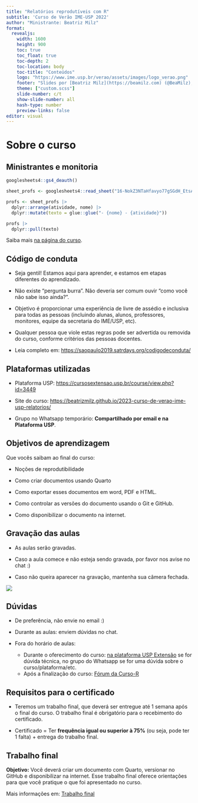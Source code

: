 ```yaml
---
title: "Relatórios reprodutíveis com R"
subtitle: 'Curso de Verão IME-USP 2022' 
author: "Ministrante: Beatriz Milz"
format: 
  revealjs:
    width: 1600
    height: 900  
    toc: true
    toc_float: true
    toc-depth: 2
    toc-location: body
    toc-title: "Conteúdos"
    logo: "https://www.ime.usp.br/verao/assets/images/logo_verao.png" 
    footer: "Slides por [Beatriz Milz](https://beamilz.com) (@BeaMilz), feito com  [Quarto](https://quarto.org/docs/presentations/revealjs/index.html). Código disponível no [GitHub](https://beatrizmilz.github.io/2023-curso-de-verao-ime-usp-relatorios/)."
    theme: ["custom.scss"]
    slide-number: c/t
    show-slide-number: all
    hash-type: number
    preview-links: false    
editor: visual
---
```


# Sobre o curso

## Ministrantes e monitoria

```r
googlesheets4::gs4_deauth()

sheet_profs <- googlesheets4::read_sheet("16-NokZ3NTaHfavyo77gSGdH_EtsAaeaCZWNBe9JfPMA", sheet = "info-profs")

profs <- sheet_profs |> 
  dplyr::arrange(atividade, nome) |> 
  dplyr::mutate(texto = glue::glue("- {nome} - {atividade}"))

profs |>
  dplyr::pull(texto)

```

Saiba mais [na página do curso](https://beatrizmilz.github.io/2023-curso-de-verao-ime-usp-relatorios/profs.html).

## Código de conduta

-   Seja gentil! Estamos aqui para aprender, e estamos em etapas diferentes do aprendizado.

-   Não existe "pergunta burra". Não deveria ser comum ouvir "como você não sabe isso ainda?".

-   Objetivo é proporcionar uma experiência de livre de assédio e inclusiva para todas as pessoas (incluindo alunas, alunos, professores, monitores, equipe da secretaria do IME/USP, etc).

-   Qualquer pessoa que viole estas regras pode ser advertida ou removida do curso, conforme critérios das pessoas docentes.

-   Leia completo em: <https://saopaulo2019.satrdays.org/codigodeconduta/>

## Plataformas utilizadas

-   Plataforma USP: <https://cursosextensao.usp.br/course/view.php?id=3449>

-   Site do curso: <https://beatrizmilz.github.io/2023-curso-de-verao-ime-usp-relatorios/>

-   Grupo no Whatsapp temporário: **Compartilhado por email e na Plataforma USP**.

## Objetivos de aprendizagem

Que vocês saibam ao final do curso:

-   Noções de reprodutibilidade

-   Como criar documentos usando Quarto

-   Como exportar esses documentos em word, PDF e HTML.

-   Como controlar as versões do documento usando o Git e GitHub.

-   Como disponibilizar o documento na internet.

## Gravação das aulas

-   As aulas serão gravadas.

-   Caso a aula comece e não esteja sendo gravada, por favor nos avise no chat :)

-   Caso não queira aparecer na gravação, mantenha sua câmera fechada.

![](images/paste-66D271C4.png){fig-align="center"}

## Dúvidas

-   De preferência, não envie no email :)

-   Durante as aulas: enviem dúvidas no chat.

-   Fora do horário de aulas:

    -   Durante o oferecimento do curso: [na plataforma USP Extensão](https://cursosextensao.usp.br/mod/forum/view.php?id=160206) se for dúvida técnica, no grupo do Whatsapp se for uma dúvida sobre o curso/plataforma/etc.
    -   Após a finalização do curso: [Fórum da Curso-R](https://discourse.curso-r.com/)

## Requisitos para o certificado

-   Teremos um trabalho final, que deverá ser entregue até 1 semana após o final do curso. O trabalho final é obrigatório para o recebimento do certificado.

-   Certificado = Ter **frequência igual ou superior à 75%** (ou seja, pode ter 1 falta) + entrega do trabalho final.

## Trabalho final

**Objetivo:** Você deverá criar um documento com Quarto, versionar no GitHub e disponibilizar na internet. Esse trabalho final oferece orientações para que você pratique o que foi apresentado no curso.

Mais informações em: [Trabalho final](https://beatrizmilz.github.io/2023-curso-de-verao-ime-usp-relatorios/trabalho_final.html)
